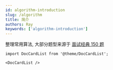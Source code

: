 ```yaml
---
id: algorithm-introduction
slug: /algorithm
title: 简介
authors: Ray
keywords: ['algorithm-introduction']
---
```


整理常用算法, 大部分题型来源于 [面试经典 150 题](https://leetcode.cn/studyplan/top-interview-150/)

```mdx-code-block
import DocCardList from '@theme/DocCardList';

<DocCardList />
```
